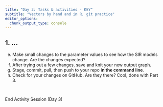 ```yaml
---
title: "Day 3: Tasks & activities - KEY"
subtitle: "Vectors by hand and in R, git practice"
editor_options: 
  chunk_output_type: console
---
```


## 1. ...


e. Make small changes to the parameter values to see how the SIR models change. Are the changes expected? 
f. After trying out a few changes, save and knit your new output graph.
g. Stage, commit, pull, then push to your repo **in the command line**.
h. Check for your changes on GitHub. Are they there? Cool, done with Part 3.

<br>

::: {.center-text .body-text-xl .teal-text}
End Activity Session (Day 3)
:::



